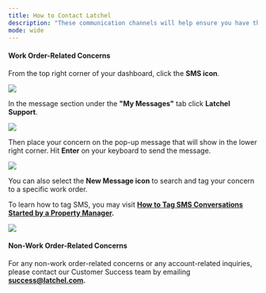 ---
title: How to Contact Latchel
description: "These communication channels will help ensure you have the fastest response from our Latchel team."
mode: wide
---

#### **Work Order-Related Concerns**

From the top right corner of your dashboard, click the **SMS icon**.

<Frame>
  <img src="/images/rtaImage-570.jpg"/>
</Frame>


In the message section under the **"My Messages"** tab click **Latchel Support**.


<Frame>
  <img src="/images/rtaImage-571.jpg"/>
</Frame>


Then place your concern on the pop-up message that will show in the lower right corner. Hit **Enter** on your keyboard to send the message.


<Frame>
  <img src="/images/rtaImage-572.jpg"/>
</Frame>



You can also select the **New Message icon** to search and tag your concern to a specific work order.

To learn how to tag SMS, you may visit **[How to Tag SMS Conversations Started by a Property Manager](/s/topic/0TO5e000000h9wqGAA/How-to-Tag-SMS-Conversations-Started-by-a-Property-Manager).**

<Frame>
  <img src="/images/rtaImage-573.jpg"/>
</Frame>


#### **Non-Work Order-Related Concerns**

For any non-work order-related concerns or any account-related inquiries, please contact our Customer Success team by emailing **success@latchel.com.**
